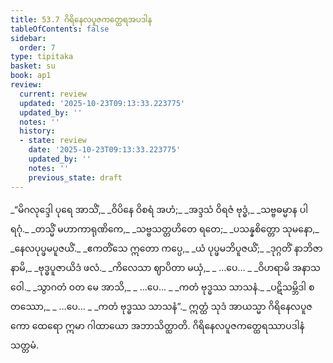 ```yaml
---
title: 53.7 ဂိရိနေလပူဇကတ္ထေရအပဒါန
tableOfContents: false
sidebar:
  order: 7
type: tipitaka
basket: su
book: ap1
review:
  current: review
  updated: '2025-10-23T09:13:33.223775'
  updated_by: ''
  notes: ''
  history:
  - state: review
    date: '2025-10-23T09:13:33.223775'
    updated_by: ''
    notes: ''
    previous_state: draft
---
```



<ReviewStatus review={frontmatter.review} showDetails={true} />

<HypothesisAnnotation frontmatter={frontmatter} />

<DynamicBreadcrumb />

<Division number="42" book="ap1" e="ch" v="20" p="432">

<Paragraph number="6851" type="verses" book="ap1">
_“မိဂလုဒ္ဒေါ ပုရေ အာသိံ,_  
_ဝိပိနေ ဝိစရံ အဟံ;_  
_အဒ္ဒသံ ဝိရဇံ ဗုဒ္ဓံ,_  
_သဗ္ဗဓမ္မာန ပါရဂုံ._  

</Paragraph>

</Division>
<Division number="43" book="ap1" e="ch" v="20" p="432">

<Paragraph number="6852" type="verses" book="ap1">
_တသ္မိံ မဟာကာရုဏိကေ,_  
_သဗ္ဗသတ္တဟိတေ ရတေ;_  
_ပသန္နစိတ္တော သုမနော,_  
_နေလပုပ္ဖမပူဇယိံ._  

</Paragraph>

</Division>
<Division number="44" book="ap1" e="ch" v="20" p="432">

<Paragraph number="6853" type="verses" book="ap1">
_ဧကတိံသေ ဣတော ကပ္ပေ,_  
_ယံ ပုပ္ဖမဘိပူဇယိံ;_  
_ဒုဂ္ဂတိံ နာဘိဇာနာမိ,_  
_ဗုဒ္ဓပူဇာယိဒံ ဖလံ._  

</Paragraph>

</Division>
<Division number="45" book="ap1" e="ch" v="20" p="432">

<Paragraph number="6854" type="verses" book="ap1">
_ကိလေသာ ဈာပိတာ မယှံ,_  
_ …ပေ… _  
_ဝိဟရာမိ အနာသဝေါ._  

</Paragraph>

</Division>
<Division number="46" book="ap1" e="ch" v="20" p="433">

<Paragraph number="6855" type="verses" book="ap1">
_သွာဂတံ ဝတ မေ အာသိ,_  
_ …ပေ… _  
_ကတံ ဗုဒ္ဓဿ သာသနံ._  

</Paragraph>

</Division>
<Division number="47" book="ap1" e="ch" v="20" p="433">

<Paragraph number="6856" type="verses" book="ap1">
_ပဋိသမ္ဘိဒါ စတဿော,_  
_ …ပေ… _  
_ကတံ ဗုဒ္ဓဿ သာသနံ”._  

</Paragraph>

<Paragraph number="6857" book="ap1">
ဣတ္ထံ သုဒံ အာယသ္မာ ဂိရိနေလပူဇကော ထေရော ဣမာ ဂါထာယော အဘာသိတ္ထာတိ.

</Paragraph>
</Division>

<Paragraph number="6858" type="center" book="ap1">
ဂိရိနေလပူဇကတ္ထေရဿာပဒါနံ သတ္တမံ.
</Paragraph>